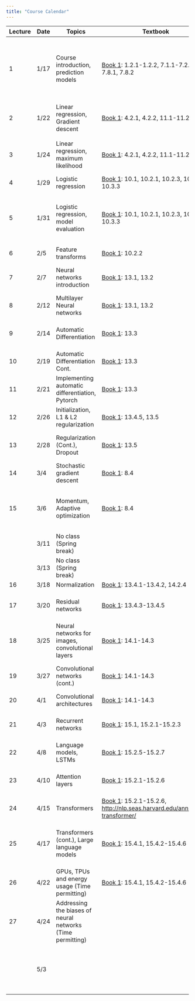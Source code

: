 ```yaml
---
title: "Course Calendar"
---
```


+---------+---------+------------------------------------------------------------+-----------------------------------------------------------------------------------------------------------------------------+---------------------------------------------------------------------------------------------------+--------------------------------------------------------------------------------------------------------------------------------------------------------------------------+
| Lecture | Date    | Topics                                                     | Textbook                                                                                                                    | Materials                                                                                         | Homework                                                                                                                                                                 |
+=========+=========+============================================================+=============================================================================================================================+===================================================================================================+==========================================================================================================================================================================+
| 1       | 1/17    | Course introduction, prediction models                     | [Book 1](https://probml.github.io/pml-book/book1.html): 1.2.1-1.2.2, 7.1.1-7.2.4, 7.8.1, 7.8.2                              | [Notes](../lecture1-background/notes.qmd)                                                         | Homework 1 assigned ([Drive](https://drive.google.com/drive/folders/15i-IPTRAdyTaqx6iutt376numH-rxLnn?usp=drive_link)) **Due: 1/25 11:59pm**                             |
|         |         |                                                            |                                                                                                                             |                                                                                                   |                                                                                                                                                                          |
|         |         |                                                            |                                                                                                                             |                                                                                                   | [Solutions](https://nbviewer.org/urls/gist.githubusercontent.com/gabehope/516837c351149d3de9c1a29839000273/raw/182d169ba83cb3a6d8539a2297f068dce7834ab1/solutions.ipynb) |
+---------+---------+------------------------------------------------------------+-----------------------------------------------------------------------------------------------------------------------------+---------------------------------------------------------------------------------------------------+--------------------------------------------------------------------------------------------------------------------------------------------------------------------------+
| 2       | 1/22    | Linear regression, Gradient descent                        | [Book 1](https://probml.github.io/pml-book/book1.html): 4.2.1, 4.2.2, 11.1-11.2.4                                           | [Notes](../lecture2-linear-regression/notes.qmd)                                                  |                                                                                                                                                                          |
|         |         |                                                            |                                                                                                                             |                                                                                                   |                                                                                                                                                                          |
|         |         |                                                            |                                                                                                                             | [Slides](./notes/lecture1.pdf)                                                                    |                                                                                                                                                                          |
+---------+---------+------------------------------------------------------------+-----------------------------------------------------------------------------------------------------------------------------+---------------------------------------------------------------------------------------------------+--------------------------------------------------------------------------------------------------------------------------------------------------------------------------+
| 3       | 1/24    | Linear regression, maximum likelihood                      | [Book 1](https://probml.github.io/pml-book/book1.html): 4.2.1, 4.2.2, 11.1-11.2.4                                           | [Notes](../lecture2-linear-regression/notes.qmd)                                                  | Homework 2 assigned ([Drive](https://drive.google.com/drive/folders/1deohwJarw4aa-Te3DYDrdbn35v1EWIsm?usp=drive_link)) **Due: 2/1 11:59pm**                              |
|         |         |                                                            |                                                                                                                             |                                                                                                   |                                                                                                                                                                          |
|         |         |                                                            |                                                                                                                             | [Slides](./notes/lecture2.pdf)                                                                    |                                                                                                                                                                          |
+---------+---------+------------------------------------------------------------+-----------------------------------------------------------------------------------------------------------------------------+---------------------------------------------------------------------------------------------------+--------------------------------------------------------------------------------------------------------------------------------------------------------------------------+
| 4       | 1/29    | Logistic regression                                        | [Book 1](https://probml.github.io/pml-book/book1.html): 10.1, 10.2.1, 10.2.3, 10.3.1-10.3.3                                 | [Notes](../lecture3-logistic-regression/notes.qmd)                                                |                                                                                                                                                                          |
+---------+---------+------------------------------------------------------------+-----------------------------------------------------------------------------------------------------------------------------+---------------------------------------------------------------------------------------------------+--------------------------------------------------------------------------------------------------------------------------------------------------------------------------+
| 5       | 1/31    | Logistic regression, model evaluation                      | [Book 1](https://probml.github.io/pml-book/book1.html): 10.1, 10.2.1, 10.2.3, 10.3.1-10.3.3                                 | [Notes](../lecture3-logistic-regression/notes.qmd)                                                | Final project ethics warm-up assigned ([Description](../assignments/final-project/ethics.qmd)) **Due: 2/8 11:59pm**                                                      |
+---------+---------+------------------------------------------------------------+-----------------------------------------------------------------------------------------------------------------------------+---------------------------------------------------------------------------------------------------+--------------------------------------------------------------------------------------------------------------------------------------------------------------------------+
| 6       | 2/5     | Feature transforms                                         | [Book 1](https://probml.github.io/pml-book/book1.html): 10.2.2                                                              | [Notes](../lecture4-feature-transforms/notes.qmd)                                                 |                                                                                                                                                                          |
+---------+---------+------------------------------------------------------------+-----------------------------------------------------------------------------------------------------------------------------+---------------------------------------------------------------------------------------------------+--------------------------------------------------------------------------------------------------------------------------------------------------------------------------+
| 7       | 2/7     | Neural networks introduction                               | [Book 1](https://probml.github.io/pml-book/book1.html): 13.1, 13.2                                                          | [Notebook](https://colab.research.google.com/drive/1MlFAWYkgI58xjxTYWKJoSdU64xRObyaq?usp=sharing) | Homework 3 assigned **Due: 2/15 11:59pm**                                                                                                                                |
+---------+---------+------------------------------------------------------------+-----------------------------------------------------------------------------------------------------------------------------+---------------------------------------------------------------------------------------------------+--------------------------------------------------------------------------------------------------------------------------------------------------------------------------+
| 8       | 2/12    | Multilayer Neural networks                                 | [Book 1](https://probml.github.io/pml-book/book1.html): 13.1, 13.2                                                          | [Notes](../lecture5-neural-networks-intro/notes.qmd)                                              |                                                                                                                                                                          |
+---------+---------+------------------------------------------------------------+-----------------------------------------------------------------------------------------------------------------------------+---------------------------------------------------------------------------------------------------+--------------------------------------------------------------------------------------------------------------------------------------------------------------------------+
| 9       | 2/14    | Automatic Differentiation                                  | [Book 1](https://probml.github.io/pml-book/book1.html): 13.3                                                                | [Notes](../lecture6-backpropagation/notes.qmd)                                                    | Homework 4 assigned **Due: 2/22 11:59pm**                                                                                                                                |
+---------+---------+------------------------------------------------------------+-----------------------------------------------------------------------------------------------------------------------------+---------------------------------------------------------------------------------------------------+--------------------------------------------------------------------------------------------------------------------------------------------------------------------------+
| 10      | 2/19    | Automatic Differentiation Cont.                            | [Book 1](https://probml.github.io/pml-book/book1.html): 13.3                                                                | [Notes](../lecture6-backpropagation/notes.qmd)                                                    |                                                                                                                                                                          |
+---------+---------+------------------------------------------------------------+-----------------------------------------------------------------------------------------------------------------------------+---------------------------------------------------------------------------------------------------+--------------------------------------------------------------------------------------------------------------------------------------------------------------------------+
| 11      | 2/21    | Implementing automatic differentiation, Pytorch            | [Book 1](https://probml.github.io/pml-book/book1.html): 13.3                                                                | [Notes](../lecture6-backpropagation/notes.qmd)                                                    | Homework 5 assigned (**Due: 2/29 11:59pm**                                                                                                                               |
+---------+---------+------------------------------------------------------------+-----------------------------------------------------------------------------------------------------------------------------+---------------------------------------------------------------------------------------------------+--------------------------------------------------------------------------------------------------------------------------------------------------------------------------+
| 12      | 2/26    | Initialization, L1 & L2 regularization                     | [Book 1](https://probml.github.io/pml-book/book1.html): 13.4.5, 13.5                                                        |                                                                                                   |                                                                                                                                                                          |
+---------+---------+------------------------------------------------------------+-----------------------------------------------------------------------------------------------------------------------------+---------------------------------------------------------------------------------------------------+--------------------------------------------------------------------------------------------------------------------------------------------------------------------------+
| 13      | 2/28    | Regularization (Cont.), Dropout                            | [Book 1](https://probml.github.io/pml-book/book1.html): 13.5                                                                |                                                                                                   | Homework 6 assigned (**Due: 3/7 11:59pm**                                                                                                                                |
+---------+---------+------------------------------------------------------------+-----------------------------------------------------------------------------------------------------------------------------+---------------------------------------------------------------------------------------------------+--------------------------------------------------------------------------------------------------------------------------------------------------------------------------+
| 14      | 3/4     | Stochastic gradient descent                                | [Book 1](https://probml.github.io/pml-book/book1.html): 8.4                                                                 |                                                                                                   |                                                                                                                                                                          |
+---------+---------+------------------------------------------------------------+-----------------------------------------------------------------------------------------------------------------------------+---------------------------------------------------------------------------------------------------+--------------------------------------------------------------------------------------------------------------------------------------------------------------------------+
| 15      | 3/6     | Momentum, Adaptive optimization                            | [Book 1](https://probml.github.io/pml-book/book1.html): 8.4                                                                 |                                                                                                   | Final project proposal assigned ([Description](../assignments/final-project/outline.qmd)) **Due: 3/21 11:59pm**                                                          |
+---------+---------+------------------------------------------------------------+-----------------------------------------------------------------------------------------------------------------------------+---------------------------------------------------------------------------------------------------+--------------------------------------------------------------------------------------------------------------------------------------------------------------------------+
|         | 3/11    | No class (Spring break)                                    |                                                                                                                             |                                                                                                   |                                                                                                                                                                          |
+---------+---------+------------------------------------------------------------+-----------------------------------------------------------------------------------------------------------------------------+---------------------------------------------------------------------------------------------------+--------------------------------------------------------------------------------------------------------------------------------------------------------------------------+
|         | 3/13    | No class (Spring break)                                    |                                                                                                                             |                                                                                                   |                                                                                                                                                                          |
+---------+---------+------------------------------------------------------------+-----------------------------------------------------------------------------------------------------------------------------+---------------------------------------------------------------------------------------------------+--------------------------------------------------------------------------------------------------------------------------------------------------------------------------+
| 16      | 3/18    | Normalization                                              | [Book 1](https://probml.github.io/pml-book/book1.html): 13.4.1-13.4.2, 14.2.4                                               |                                                                                                   |                                                                                                                                                                          |
+---------+---------+------------------------------------------------------------+-----------------------------------------------------------------------------------------------------------------------------+---------------------------------------------------------------------------------------------------+--------------------------------------------------------------------------------------------------------------------------------------------------------------------------+
| 17      | 3/20    | Residual networks                                          | [Book 1](https://probml.github.io/pml-book/book1.html): 13.4.3-13.4.5                                                       |                                                                                                   | Homework 7 assigned **Due: 3/28 11:59pm**                                                                                                                                |
+---------+---------+------------------------------------------------------------+-----------------------------------------------------------------------------------------------------------------------------+---------------------------------------------------------------------------------------------------+--------------------------------------------------------------------------------------------------------------------------------------------------------------------------+
| 18      | 3/25    | Neural networks for images, convolutional layers           | [Book 1](https://probml.github.io/pml-book/book1.html): 14.1-14.3                                                           |                                                                                                   |                                                                                                                                                                          |
+---------+---------+------------------------------------------------------------+-----------------------------------------------------------------------------------------------------------------------------+---------------------------------------------------------------------------------------------------+--------------------------------------------------------------------------------------------------------------------------------------------------------------------------+
| 19      | 3/27    | Convolutional networks (cont.)                             | [Book 1](https://probml.github.io/pml-book/book1.html): 14.1-14.3                                                           |                                                                                                   | Homework 8 assigned **Due: 4/4 11:59pm**                                                                                                                                 |
+---------+---------+------------------------------------------------------------+-----------------------------------------------------------------------------------------------------------------------------+---------------------------------------------------------------------------------------------------+--------------------------------------------------------------------------------------------------------------------------------------------------------------------------+
| 20      | 4/1     | Convolutional architectures                                | [Book 1](https://probml.github.io/pml-book/book1.html): 14.1-14.3                                                           |                                                                                                   |                                                                                                                                                                          |
+---------+---------+------------------------------------------------------------+-----------------------------------------------------------------------------------------------------------------------------+---------------------------------------------------------------------------------------------------+--------------------------------------------------------------------------------------------------------------------------------------------------------------------------+
| 21      | 4/3     | Recurrent networks                                         | [Book 1](https://probml.github.io/pml-book/book1.html): 15.1, 15.2.1-15.2.3                                                 |                                                                                                   | Homework 9 assigned **Due: 4/11 11:59pm**                                                                                                                                |
+---------+---------+------------------------------------------------------------+-----------------------------------------------------------------------------------------------------------------------------+---------------------------------------------------------------------------------------------------+--------------------------------------------------------------------------------------------------------------------------------------------------------------------------+
| 22      | 4/8     | Language models, LSTMs                                     | [Book 1](https://probml.github.io/pml-book/book1.html): 15.2.5-15.2.7                                                       |                                                                                                   |                                                                                                                                                                          |
+---------+---------+------------------------------------------------------------+-----------------------------------------------------------------------------------------------------------------------------+---------------------------------------------------------------------------------------------------+--------------------------------------------------------------------------------------------------------------------------------------------------------------------------+
| 23      | 4/10    | Attention layers                                           | [Book 1](https://probml.github.io/pml-book/book1.html): 15.2.1-15.2.6                                                       |                                                                                                   | Homework 10 assigned **Due: 4/18 11:59pm**                                                                                                                               |
+---------+---------+------------------------------------------------------------+-----------------------------------------------------------------------------------------------------------------------------+---------------------------------------------------------------------------------------------------+--------------------------------------------------------------------------------------------------------------------------------------------------------------------------+
| 24      | 4/15    | Transformers                                               | [Book 1](https://probml.github.io/pml-book/book1.html): 15.2.1-15.2.6, <http://nlp.seas.harvard.edu/annotated-transformer/> |                                                                                                   |                                                                                                                                                                          |
+---------+---------+------------------------------------------------------------+-----------------------------------------------------------------------------------------------------------------------------+---------------------------------------------------------------------------------------------------+--------------------------------------------------------------------------------------------------------------------------------------------------------------------------+
| 25      | 4/17    | Transformers (cont.), Large language models                | [Book 1](https://probml.github.io/pml-book/book1.html): 15.4.1, 15.4.2-15.4.6                                               |                                                                                                   | Final project check-in assigned ([Description](../assignments/final-project/outline.qmd)) **Due: 4/22 11:59pm**                                                          |
+---------+---------+------------------------------------------------------------+-----------------------------------------------------------------------------------------------------------------------------+---------------------------------------------------------------------------------------------------+--------------------------------------------------------------------------------------------------------------------------------------------------------------------------+
| 26      | 4/22    | GPUs, TPUs and energy usage (Time permitting)              | [Book 1](https://probml.github.io/pml-book/book1.html): 15.4.1, 15.4.2-15.4.6                                               |                                                                                                   |                                                                                                                                                                          |
+---------+---------+------------------------------------------------------------+-----------------------------------------------------------------------------------------------------------------------------+---------------------------------------------------------------------------------------------------+--------------------------------------------------------------------------------------------------------------------------------------------------------------------------+
| 27      | 4/24    | Addressing the biases of neural networks (Time permitting) |                                                                                                                             |                                                                                                   |                                                                                                                                                                          |
+---------+---------+------------------------------------------------------------+-----------------------------------------------------------------------------------------------------------------------------+---------------------------------------------------------------------------------------------------+--------------------------------------------------------------------------------------------------------------------------------------------------------------------------+
|         | 5/3     |                                                            |                                                                                                                             |                                                                                                   | **Final Project Due (11:59pm)**                                                                                                                                          |
|         |         |                                                            |                                                                                                                             |                                                                                                   |                                                                                                                                                                          |
|         |         |                                                            |                                                                                                                             |                                                                                                   | ([Description](../assignments/final-project/outline.qmd))                                                                                                                |
+---------+---------+------------------------------------------------------------+-----------------------------------------------------------------------------------------------------------------------------+---------------------------------------------------------------------------------------------------+--------------------------------------------------------------------------------------------------------------------------------------------------------------------------+